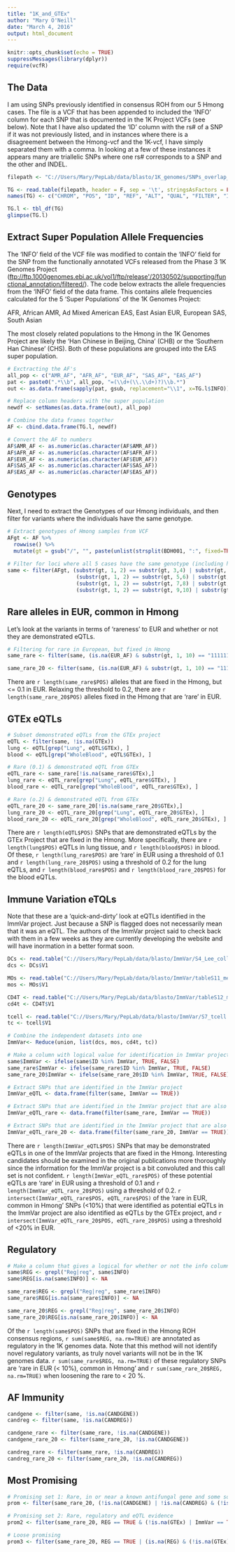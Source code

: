 ```yaml
---
title: "1K_and_GTEx"
author: "Mary O'Neill"
date: "March 4, 2016"
output: html_document
---
```


```r
knitr::opts_chunk$set(echo = TRUE)
suppressMessages(library(dplyr))
require(vcfR)
```

## The Data

I am using SNPs previously identified in consensus ROH from our 5 Hmong cases. The file is a VCF that has been appended to included the 'INFO' column for each SNP that is documented in the 1K Project VCFs (see below). Note that I have also updated the 'ID' column with the rs# of a SNP if it was not previously listed, and in instances where there is a disagreement between the Hmong-vcf and the 1K-vcf, I have simply separated them with a comma. In looking at a few of these instances it appears many are triallelic SNPs where one rs# corresponds to a SNP and the other and INDEL. 

```r

filepath <- "C://Users/Mary/PepLab/data/blasto/1K_genomes/SNPs_overlap_1k_combined_GTEx_antifungal.txt"

TG <- read.table(filepath, header = F, sep = '\t', stringsAsFactors = FALSE, na.strings = c("NA", "."))
names(TG) <- c("CHROM", "POS", "ID", "REF", "ALT", "QUAL", "FILTER", "INFO", "FORMAT", "BDH001", "BDH002", "BDH003", "BDH004", "BDH005", "BDH006", "GTEx", "CANDREG", "CANDGENE")

TG.l <- tbl_df(TG)
glimpse(TG.l)
```

## Extract Super Population Allele Frequencies

The 'INFO' field of the VCF file was modified to contain the 'INFO' field for the SNP from the functionally annotated VCFs released from the Phase 3 1K Genomes Project (<ftp://ftp.1000genomes.ebi.ac.uk/vol1/ftp/release'/20130502/supporting/functional_annotation/filtered/>). The code below extracts the allele frequencies from the 'INFO' field of the data frame. This contains allele frequencies calculated for the 5 'Super Populations' of the 1K Genomes Project:

AFR, African
AMR, Ad Mixed American
EAS, East Asian
EUR, European
SAS, South Asian

The most closely related populations to the Hmong in the 1K Genomes Project are likely the 'Han Chinese in Beijing, China' (CHB) or the 'Southern Han Chinese' (CHS). Both of these populations are grouped into the EAS super population. 

```r

# Exctracting the AF's
all_pop <- c("AMR_AF", "AFR_AF", "EUR_AF", "SAS_AF", "EAS_AF")
pat <- paste0(".*\\b", all_pop, "=(\\d+(\\.\\d+)?)\\b.*")
out <- as.data.frame(sapply(pat, gsub, replacement="\\1", x=TG.l$INFO))

# Replace column headers with the super population
newdf <- setNames(as.data.frame(out), all_pop)

# Combine the data frames together
AF <- cbind.data.frame(TG.l, newdf)

# Convert the AF to numbers
AF$AMR_AF <- as.numeric(as.character(AF$AMR_AF))
AF$AFR_AF <- as.numeric(as.character(AF$AFR_AF))
AF$EUR_AF <- as.numeric(as.character(AF$EUR_AF))
AF$SAS_AF <- as.numeric(as.character(AF$SAS_AF))
AF$EAS_AF <- as.numeric(as.character(AF$EAS_AF))


```

## Genotypes

Next, I need to extract the Genotypes of our Hmong individuals, and then filter for variants where the individuals have the same genotype.

```r

# Extract genotypes of Hmong samples from VCF
AFgt <- AF %>%
  rowwise() %>%
  mutate(gt = gsub("/", "", paste(unlist(strsplit(BDH001, ":", fixed=TRUE))[1], unlist(strsplit(BDH002, ":", fixed=TRUE))[1], unlist(strsplit(BDH003, ":", fixed=TRUE))[1], unlist(strsplit(BDH004, ":", fixed=TRUE))[1], unlist(strsplit(BDH005, ":", fixed=TRUE))[1], sep="")))
  
# Filter for loci where all 5 cases have the same genotype (including hets)
same <- filter(AFgt, (substr(gt, 1, 2) == substr(gt, 3,4) | substr(gt, 1, 2) == substr(gt, 4,3)) & 
                      (substr(gt, 1, 2) == substr(gt, 5,6) | substr(gt, 1, 2) == substr(gt, 6,5)) &
                      (substr(gt, 1, 2) == substr(gt, 7,8) | substr(gt, 1, 2) == substr(gt, 8,7)) &
                      (substr(gt, 1, 2) == substr(gt, 9,10) | substr(gt, 1, 2) == substr(gt, 10,9)))


```

## Rare alleles in EUR, common in Hmong

Let's look at the variants in terms of 'rareness' to EUR and whether or not they are demonstrated eQTLs.

```r

# Filtering for rare in European, but fixed in Hmong
same_rare <- filter(same, (is.na(EUR_AF) & substr(gt, 1, 10) == "1111111111" | (EUR_AF <= 0.1 & substr(gt, 1, 10) == "1111111111" | (EUR_AF >= 0.9 & substr(gt, 1, 10) == "0000000000"))))

same_rare_20 <- filter(same, (is.na(EUR_AF) & substr(gt, 1, 10) == "1111111111" | (EUR_AF <= 0.2 & substr(gt, 1, 10) == "1111111111" | (EUR_AF >= 0.8 & substr(gt, 1, 10) == "0000000000"))))

```

There are `r length(same_rare$POS)` alleles that are fixed in the Hmong, but <= 0.1 in EUR. Relaxing the threshold to 0.2, there are `r length(same_rare_20$POS)` alleles fixed in the Hmong that are 'rare' in EUR.

## GTEx eQTLs

```r

# Subset demonstrated eQTLs from the GTEx project
eQTL <- filter(same, !is.na(GTEx))
lung <- eQTL[grep("Lung", eQTL$GTEx), ]
blood <- eQTL[grep("WholeBlood", eQTL$GTEx), ]

# Rare (0.1) & demonstrated eQTL from GTEx
eQTL_rare <- same_rare[!is.na(same_rare$GTEx),]
lung_rare <- eQTL_rare[grep("Lung", eQTL_rare$GTEx), ]
blood_rare <- eQTL_rare[grep("WholeBlood", eQTL_rare$GTEx), ]

# Rare (o.2) & demonstrated eQTL from GTEx
eQTL_rare_20 <- same_rare_20[!is.na(same_rare_20$GTEx),]
lung_rare_20 <- eQTL_rare_20[grep("Lung", eQTL_rare_20$GTEx), ]
blood_rare_20 <- eQTL_rare_20[grep("WholeBlood", eQTL_rare_20$GTEx), ]
```

There are `r length(eQTL$POS)` SNPs that are demonstrated eQTLs by the GTEx Project that are fixed in the Hmong. More specifically, there are `r length(lung$POS)` eQTLs in lung tissue, and `r length(blood$POS)` in blood. Of these, `r length(lung_rare$POS)` are 'rare' in EUR using a threshold of 0.1 and `r length(lung_rare_20$POS)` using a threshold of 0.2 for the lung eQTLs, and `r length(blood_rare$POS)` and `r length(blood_rare_20$POS)` for the blood eQTLs.

## Immune Variation eTQLs

Note that these are a 'quick-and-dirty' look at eQTLs identified in the ImmVar project. Just because a SNP is flagged does not necessarily mean that it was an eQTL. The authors of the ImmVar project said to check back with them in a few weeks as they are currently developing the website and will have inormation in a better format soon.

```r

DCs <- read.table("C://Users/Mary/PepLab/data/blasto/ImmVar/S4_Lee_collated.txt", stringsAsFactors = FALSE)
dcs <- DCs$V1

MOs <- read.table("C://Users/Mary/PepLab/data/blasto/ImmVar/tableS11_meta_monocytes_cis_fdr05.tsv", stringsAsFactors = FALSE)
mos <- MOs$V1

CD4T <- read.table("C://Users/Mary/PepLab/data/blasto/ImmVar/tableS12_meta_cd4T_cis_fdr05.tsv", stringsAsFactors = FALSE)
cd4t <- CD4T$V1

tcell <- read.table("C://Users/Mary/PepLab/data/blasto/ImmVar/S7_tcell.xlsx", stringsAsFactors = FALSE)
tc <- tcell$V1

# Combine the independent datasets into one
ImmVar<- Reduce(union, list(dcs, mos, cd4t, tc))

# Make a column with logical value for identification in ImmVar project
same$ImmVar <- ifelse(same$ID %in% ImmVar, TRUE, FALSE)
same_rare$ImmVar <- ifelse(same_rare$ID %in% ImmVar, TRUE, FALSE)
same_rare_20$ImmVar <- ifelse(same_rare_20$ID %in% ImmVar, TRUE, FALSE)

# Extract SNPs that are identified in the ImmVar project
ImmVar_eQTL <- data.frame(filter(same, ImmVar == TRUE))

# Extract SNPs that are identified in the ImmVar project that are also rare in EUR (<10%) and fixed in Hmong
ImmVar_eQTL_rare <- data.frame(filter(same_rare, ImmVar == TRUE))

# Extract SNPs that are identified in the ImmVar project that are also rare in EUR (<20%) and fixed in Hmong
ImmVar_eQTL_rare_20 <- data.frame(filter(same_rare_20, ImmVar == TRUE))

```

There are `r length(ImmVar_eQTL$POS)` SNPs that may be demonstrated eQTLs in one of the ImmVar projects that are fixed in the Hmong. Interesting candidates should be examined in the original publications more thoroughly since the information for the ImmVar project is a bit convoluted and this call set is not confident. `r length(ImmVar_eQTL_rare$POS)` of these potential eQTLs are 'rare' in EUR using a threshold of 0.1 and `r length(ImmVar_eQTL_rare_20$POS)` using a threshold of 0.2. `r intersect(ImmVar_eQTL_rare$POS, eQTL_rare$POS)` of the 'rare in EUR, common in Hmong' SNPs (<10%) that were identified as potential eQTLs in the ImmVar project are also identified as eQTLs by the GTEx project, and `r intersect(ImmVar_eQTL_rare_20$POS, eQTL_rare_20$POS)` using a threshold of <20% in EUR. 

## Regulatory

```r

# Make a column that gives a logical for whether or not the info column contains 'Reg' or 'reg'
same$REG <- grepl("Reg|reg", same$INFO)
same$REG[is.na(same$INFO)] <- NA

same_rare$REG <- grepl("Reg|reg", same_rare$INFO)
same_rare$REG[is.na(same_rare$INFO)] <- NA

same_rare_20$REG <- grepl("Reg|reg", same_rare_20$INFO)
same_rare_20$REG[is.na(same_rare_20$INFO)] <- NA
```

Of the `r length(same$POS)` SNPs that are fixed in the Hmong ROH consensus regions, `r sum(same$REG, na.rm=TRUE)` are annotated as regulatory in the 1K genomes data. Note that this method will not identify novel regulatory variants, as truly novel variants will not be in the 1K genomes data. `r sum(same_rare$REG, na.rm=TRUE)` of these regulatory SNPs are 'rare in EUR (< 10%), common in Hmong' and `r sum(same_rare_20$REG, na.rm=TRUE)` when loosening the rare to < 20 %. 

## AF Immunity

```r

candgene <- filter(same, !is.na(CANDGENE))
candreg <- filter(same, !is.na(CANDREG))

candgene_rare <- filter(same_rare, !is.na(CANDGENE))
candgene_rare_20 <- filter(same_rare_20, !is.na(CANDGENE))

candreg_rare <- filter(same_rare, !is.na(CANDREG))
candreg_rare_20 <- filter(same_rare_20, !is.na(CANDREG))
```

## Most Promising

```r

# Promising set 1: Rare, in or near a known antifungal gene and some sort of annotation of interest (eQTL or reg)
prom <- filter(same_rare_20, (!is.na(CANDGENE) | !is.na(CANDREG) & (!is.na(GTEx) | REG == TRUE | ImmVar == TRUE)))

# Promising set 2: Rare, regulatory and eQTL evidence
prom2 <- filter(same_rare_20, REG == TRUE & (!is.na(GTEx) | ImmVar == TRUE))

# Loose promising
prom3 <- filter(same_rare_20, REG == TRUE | (is.na(REG) & (!is.na(GTEx) | ImmVar == TRUE | !is.na(CANDREG) | !is.na(CANDGENE))))
```

